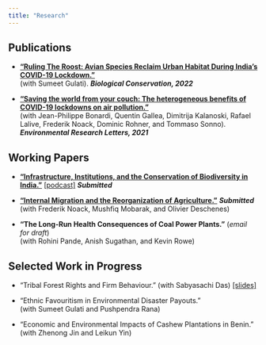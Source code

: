 ```yaml
---
title: "Research"
---
```


## Publications

* [**"Ruling The Roost: Avian Species Reclaim Urban Habitat During India's COVID-19 Lockdown."**](https://www.sciencedirect.com/science/article/pii/S0006320722001501)   
(with Sumeet Gulati). ***Biological Conservation, 2022***
<!-- <ul><li style="list-style-type: none;"> -->
<!-- <details> <summary><u><span style="color: blue">Summary</span></u></summary> -->
<!--   + **Abstract**: As we retreated to our dwellings in the “anthropause” of spring 2020, were the wildlife sightings in previously crowded spaces a reclamation of habitat, or a mere increase in detection? We leverage an increase in balcony birdwatching, a million eBird entries, and difference-in-difference techniques to test if urban avian species richness rose during India's COVID-19 lockdown. Controlling for effort, birdwatchers in the 20 most populous cities observed a 16% increase in the number of species during lockdown. While human activity stopped overnight, and noise and visual pollution decreased soon after, increased species diversity was observed 1–2 weeks later; evidence that gradual population recovery, not better detection, underlay our results. We find at-risk, and rare, species among those reclaiming cities, implying that reducing human disturbance in urban areas can protect threatened species. Increased species diversity likely derives from a reduction in noise and air pollution associated with the lockdown, implying that urban planners should consider conservation co-benefits of urban policies when designing sustainable cities. -->

<!--   + **Media**: [Nature India](https://www.nature.com/articles/d44151-022-00060-2) -->
<!-- </details> -->
<!-- </li></ul> -->
<!-- <br> -->
* [**"Saving the world from your couch: The heterogeneous benefits of COVID-19 lockdowns on air pollution."**](https://iopscience.iop.org/article/10.1088/1748-9326/abee4d)  
(with Jean-Philippe Bonardi, Quentin Gallea, Dimitrija Kalanoski, Rafael Lalive, Frederik Noack, Dominic Rohner, and Tommaso Sonno). ***Environmental Research Letters, 2021***
<!-- <ul><li style="list-style-type: none;"> -->
<!-- <details> <summary><u><span style="color: blue">Summary</span></u></summary> -->
<!--   + **Abstract**: In Spring 2020, COVID-19 led to an unprecedented halt in public and economic life across the globe. In an otherwise tragic time, this provides a unique natural experiment to investigate the environmental impact of such a (temporary) 'de-globalization'. Here, we estimate the medium-run impact of a battery of COVID-19 related lockdown measures on air quality across 162 countries, going beyond the existing short-run estimates from a limited number of countries. In doing so, we leverage a new dataset categorizing lockdown measures and tracking their implementation and release, extending to 31 August 2020. We find that domestic and international lockdown measures overall led to a decline in PM2.5 pollution by 45% and 35%, respectively. This substantial impact persists in the medium-run, even as lockdowns are lifted, there is, however, substantial heterogeneity across different types of lockdown measures, different countries, and different sources of pollution. We show that some country trajectories are much more appealing (with fewer COVID-19 casualties, less economic downturn and bigger pollution reductions) than others. Our results have important policy implications and highlight the potential to 'build back better' a sustainable economy where pollution can be curbed in a less economically costly way than during the COVID-19 pandemic. -->

<!--   + **Media**: [UBC Press Release](https://news.ubc.ca/2021/04/06/covid-19-lockdowns-only-reduced-air-pollution-in-some-parts-of-the-world/), [VoxEU](https://voxeu.org/article/pollution-reductions-during-lockdowns-can-teach-us-how-build-back-better), [The Conversation](https://theconversation.com/covid-19-lockdowns-improved-air-quality-in-some-cities-shedding-light-on-how-to-curb-pollution-158356), [I by IMD](https://iby.imd.org/sustainability/stay-home-to-save-the-world-not-so-fast/), [National Post](https://nationalpost.com/pmn/news-pmn/covid-19-lockdowns-improved-air-quality-in-some-cities-shedding-light-on-how-to-curb-pollution), [Global TV](https://globalnews.ca/video/7742442/ubc-study-finds-pollution-did-not-decrease-everywhere-during-pandemic/), [Vancouver is awesome](https://www.vancouverisawesome.com/coronavirus-covid-19-local-news/heres-why-covid-19-lockdowns-only-reduced-air-pollution-in-parts-of-the-world-3607865), [InfoTel](https://infotel.ca/newsitem/canada-saw-30-decrease-in-air-pollution-during-first-wave-lockdown-ubc-study/it82126), [24heures (French)](https://www.24heures.ch/la-pollution-a-baisse-beaucoup-plus-que-lactivite-economique-756413910716), [Radio Canada Internacional (Spanish)](https://www.rcinet.ca/es/2021/04/13/el-confinamiento-no-redujo-la-contaminacion-del-aire-tanto-como-se-esperaba/), [Spice Podcast](https://soundcloud.com/user-244969524-696484203/ubc-study-found-covid-19-lockdowns-only-reduced-air-pollution-in-some-parts-of-the-world) -->
<!-- </details> -->
<!-- </li></ul> -->

## Working Papers

* [**"Infrastructure, Institutions, and the Conservation of Biodiversity in India."**](/pdf/rmadhok_jmp_2022.pdf) [[podcast]](https://ideasofindia.libsyn.com/next-guest) ***Submitted***  
<!-- <ul><li style="list-style-type: none;"> -->
<!-- <details> <summary><u><span style="color: blue">Summary</span></u></summary> -->
<!--   + **Abstract**: Anthropogenic land use change is the leading threat to biodiversity. This paper studies how forest encroachment by infrastructure degrades biodiversity and the role of local institutions in mitigating species loss. Combining new data from India on infrastructure-driven deforestation with one million birdwatching diaries, and using within-observer variation for identification, I document a sizeable infrastructure-biodiversity tradeoff. Forest encroachment by transport, irrigation, resettlement camps, and mining projects account for 20% of total species loss. Common and threatened species are particularly sensitive, and species diversity does not recover in the medium run. However, the extent of species loss is more than halved when local institutions enable marginalized communities, who are excluded from project planning, to mobilize around their interests. Informed consent between developers and tribal communities is a key mechanism, underscoring the importance of inclusive institutions for balancing development and conservation. -->

<!--   + **Presented At**: World Bank, Keio University, NBER Summer Institute (Environment & Energy Economics), AERE Summer Conference, PacDev, Camp Resources, Columbia Sustainable Development Workshop, Canadian Resource and Environmental Economics Association -->

<!--   + **Media**: [Ideas of India podcast](https://www.discoursemagazine.com/politics/2022/09/29/ideas-of-india-the-development-biodiversity-tradeoff-in-india/) -->
<!-- </details> -->
<!-- </li></ul> -->
<!-- <br> -->
* [**"Internal Migration and the Reorganization of Agriculture."**](/pdf/2022_rural_urban_agriculture.pdf) ***Submitted***  
(with Frederik Noack, Mushfiq Mobarak, and Olivier Deschenes)
<!-- <ul><li style="list-style-type: none;">  -->
<!-- <details> <summary><u><span style="color: blue">Summary</span></u></summary> -->
<!--   + **Abstract:** This paper studies how food production responds to agricultural labor loss during the process of urbanization. Building on a two-sector spatial equilibrium model with crop and land markets, we develop an estimation framework to track and quantify the ensuing spatial reorganization of agriculture. Using household microdata from India and exogenous variation in migration induced by urban income shocks, we document direct effects in response to labor loss and indirect effects as crop and land markets adjust. The direct effects are characterized by sharp declines in crop production, farm size, and technology investment among migrant sending households predominantly located near cities. The indirect effects are characterized by greater production, technology adoption and farm size expansion among remote households with no migrants. Counterfactual simulations show that the indirect market spillovers mitigate over three-fourths of the direct agricultural losses driven by urbanization. This process leads to a spatial reorganization in which agricultural production moves away from land near urban areas with high emigration towards remote areas with low emigration. -->

<!--   + **Presented At**: UC San Diego 21CIC Seminar, Canadian Resource and Environmental Economics Association, 20th Occasional Workshop in Environmental and Resource Economics, OSWEET, PacDev, Western Economic Association -->
<!-- </details> -->
<!-- </li></ul> -->
<!-- <br> -->
* **"The Long-Run Health Consequences of Coal Power Plants."**  (*email for draft*)  
(with Rohini Pande, Anish Sugathan, and Kevin Rowe)

## Selected Work in Progress

* "Tribal Forest Rights and Firm Behaviour." (with Sabyasachi Das) [[slides]](/pdf/fra_slides.pdf)

* "Ethnic Favouritism in Environmental Disaster Payouts."  
(with Sumeet Gulati and Pushpendra Rana)

* "Economic and Environmental Impacts of Cashew Plantations in Benin."  
(with Zhenong Jin and Leikun Yin)